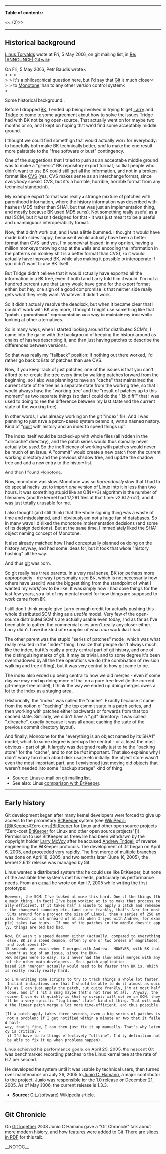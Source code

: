 ----
<b>Table of contents:</b>

<<<!-- ! TOC here -->(2)>>
----
== Historical background ==

[[Linus Torvalds]] wrote at Fri, 5 May 2006, on git mailing list, in [[http://permalink.gmane.org/gmane.comp.version-control.git/19620|Re: |ANNOUNCE| Git wiki]]:

On Fri, 5 May 2006, Petr Baudis wrote:<<BR>>
> <<BR>>
> It's a philosophical question here, but I'd say that [[Git]] is much closer<<BR>>
> to [[Monotone]] than to any other version control system<<BR>>

Some historical background..

Before I dropped [[BitKeeper|BK]], I ended up being involved in trying to get [[Larry McVoy|Larry]] and 
[[Andrew Tridgell|Tridge]] to come to some agreement about how to solve the issues Tridge had 
with BK not being open-source. That actually went on for maybe two months 
or so, and I kept on hoping that we'd find some acceptably middle ground. 

I thought we could find somethign that would actually work for everybody: 
to hopefully both make BK technically better, <i>and</i> to make the end result 
more palatable to the "free software or bust" contingency.

One of the suggestions that I tried to push as an acceptable middle ground 
was to make a "generic" BK repository export format, so that people who 
didn't want to use BK could still get all the information, and not in a 
broken format like [[CVS]] (yes, CVS makes sense as an interchange format, 
since <i>everybody</i> speaks CVS, but it's a horrible, horrible, horrible 
format from any technical standpoint).

My example export format was really a strange mixture of patches with 
parenthood information, where the history information was described with 
hashes (MD5 rather than SHA1, but that was just an implementation thing, 
and mostly because BK used MD5 sums). Not something really useful as a 
real SCM, but it wasn't designed for that - it was just meant to be a 
useful and unambiguous interoperability format.

Now, that didn't work out, and I was a little bummed. I thought it would 
have made both sides happy, because it would actually have been a better 
format than CVS (and yes, I'm somewhat biased: in my opinion, having a 
million monkeys throwing crap at the walls and encoding the information in 
the patterns on monkey shit is a better format than CVS), so it would 
actually have improved BK, while also making it possible to interoperate 
if you didn't want to use BK itself.

But Tridge didn't believe that it would actually have exported all the 
information in a BK tree, even if both I and Larry told him it would. I'm 
not a hundred percent sure that Larry would have gone for the export 
format either, but hey, one sign of a good compromise is that neither side 
really gets what they really want. Whatever. It didn't work.

So it didn't actually resolve the deadlock, but when it became clear that 
I couldn't work with BK any more, I thought I might use something like 
that "patch + parenthood" representation as a way to maintain my tree 
while looking at other alternatives.

So in many ways, when I started looking around for distributed SCM's, I 
came into the game with the background of keeping the history around as 
chains of hashes describing it, and then just having patches to describe 
the differences between versions.

So that was really my "fallback" position: if nothing out there worked, 
I'd rather go back to lists of patches than use CVS. 

Now, if you keep track of just patches, one of the issues is that you 
can't afford to re-create the tree every time by walking patches forward 
from the beginning, so I also was planning to have an "cache" that 
maintained the current state of the tree as a separate state from the 
working tree, so that I would always have the "working tree" and the 
"result of patches up to this moment" as two separate things (so that I 
could do the "`bk diff`" that I was used to doing to see the difference 
between my last state and the current state of the working tree).

In other words, I was already working on the git "index" file. And I was 
planning to just have a patch-based system behind it, with a hashed 
history. Kind of "[[quilt]] with history and an index to speed things up".

The index itself would be backed-up with whole files (all hidden in the 
".dircache" directory), and the patch series would thus normally never 
actually be <i>used</i>. So the inefficiency of working with patches would 
never be much of an issue. A "commit" would create a new patch from the 
current working directory and the previous shadow tree, and update the 
shadow tree and add a new entry to the history list.

And then I found [[Monotone]].

Now, monotone was slow. Monotone was so <i>horrendously</i> slow that I had to 
do special hacks just to import <i>one</i> version of Linux into it in less 
than two hours. It was something stupid like an O(N**3) algorithm in the 
number of filenames (and the kernel had 17,291 files at that time: 
v2.6.12-rc2), and it was just totally unusable for me.

I also thought (and still think) that the whole signing thing was a waste 
of time and misdesigned, and I obviously am not a huge fan of databases. 
So in many ways I disliked the monotone implementation decisions (and some 
of its design decisions). But at the same time, I immediately liked the 
SHA1 object naming concept of Monotone.

It also already matched how I had conceptually planned on doing on the 
history anyway, and had some ideas for, but it took that whole "history 
hashing" all the way.

And thus [[git]] was born. 

So git really has three parents. In a very real sense, BK (or, perhaps 
more appropriately - the way I personally used BK, which is not 
necessarily how others have used it) was the biggest thing from the 
standpoint of what I wanted my <i>workflow</i> to be like. It was simply how I 
had done things for the last few years, so a lot of my mental model for 
how things are supposed to <i>work</i> came from BK. 

I still don't think people give Larry enough credit for actually pushing 
this whole distributed SCM thing as a <i>usable</i> model. Very few of the 
open-source distributed SCM's are actually usable even today, and as far 
as I've been able to gather, the commercial ones aren't really any closer 
either. Larry didn't have the kind of examples of what <i>can</i> work that I 
had.

The other parent was the stupid "series of patches" model, which was what 
really resulted in the "index" thing. I realize that people don't always 
much like the index, but it's really a pretty central part of git history, 
and one of the distinguising marks of git. It may be trivial, and to some 
degree it's been overshadowed by all the tree operations we do (the 
combination of revision walking and tree diffing), but it was very central 
to how git came to be.

The index also ended up being central to how we did merges - even if some 
day we may end up doing more of that on a pure tree level (ie the current 
git-merge-tree model), I think the way we ended up doing merges owes a lot 
to the index as a staging area.

(Historically, the "index" was called the "cache". Exactly because it came 
from the notion of "caching" the top commit state in a patch series, and 
then working with patches either backwards or forwards from that top 
cached state. Similarly, we didn't have a ".git" directory: it was 
called ".dircache", exactly because it was all about caching the state 
of the previous commit directory layout).

And finally, Monotone for the "everything is an object named by its SHA1" 
model, which to some degree is perhaps the central - or at least the most 
obvious - part of git. It largely was designed really just to be the 
"backing store" for the "cache", and to not be <i>that</i> important. That also 
explains why I didn't worry too much about disk usage etc initially: the 
object store wasn't even the most important part, and I envisioned just 
moving old objects that weren't needed into some "backup storage" kind of 
thing.

* Source: Linus [[http://permalink.gmane.org/gmane.comp.version-control.git/19620|e-mail]] on git mailing list.
* See also: Linus [[http://article.gmane.org/gmane.comp.version-control.bazaar-ng.general/18353|comparison with BitKeeper]].

-----
== Early history ==

Git development began after many kernel developers were forced to give up access to the proprietary [[BitKeeper]] system (see [[WikiPedia:[[BitKeeper]]#Zero-cost|[[BitKeeper]] for Linux and other open source projects "Zero-cost [[BitKeeper]] for Linux and other open source projects"]]).  Permission to use BitKeeper as freeware had been withdrawn by the copyright holder [[Larry McVoy]] after he accused [[Andrew Tridgell]] of reverse engineering the BitKeeper protocols.
The development of Git began on April 6, 2005, and proceeded very rapidly.  The first merge of multiple branches was done on April 18, 2005, and two months later (June 16, 2005), the kernel 2.6.12 release was managed by Git.

Linus wanted a distributed system that he could use like BitKeeper, but none of the available free systems met his needs, particularly his performance needs.  From an [[http://marc.theaimsgroup.com/?l=linux-kernel&m=111288700902396|e-mail]] he wrote on April 7, 2005 while writing the first prototype:

 However, the SCMs I've looked at make this hard. One of the things (the main thing, in fact) I've been working at is to make that process really <i>efficient</i>. If it takes half a minute to apply a patch and remember the changeset boundary etc. (and quite frankly, that's <i>fast</i> for most SCMs around for a project the size of Linux), then a series of 250 emails (which is not unheard of at all when I sync with Andrew, for example) takes two hours.  If one of the patches in the middle doesn't apply, things are bad bad bad.

 Now, BK wasn't a speed deamon either (actually, compared to everything else, BK <i>is</i> a speed deamon, often by one or two orders of magnitude), and took about 10-15 seconds per email when I merged with Andrew.  HOWEVER, with BK that wasn't as big of an issue, since the BK<->BK merges were so easy, so I never had the slow email merges with any of the other main developers.  So a patch-application-based SCM "merger" actually would need to be <i>faster</i> than BK is. Which is really really really hard.

 So I'm writing some scripts to try to track things a whole lot faster. Initial indications are that I should be able to do it almost as quickly as I can just apply the patch, but quite frankly, I'm at most half done, and if I hit a snag maybe that's not true at all.  Anyway, the reason I can do it quickly is that my scripts will <i>not</i> be an SCM, they'll be a very specific "log Linus' state" kind of thing. That will make the linear patch merge a lot more time-efficient, and thus possible.

 (If a patch apply takes three seconds, even a big series of patches is not a problem: if I get notified within a minute or two that it failed half-way, that's fine, I can then just fix it up manually. That's why latency is critical - if I'd have to do things effectively "offline", I'd by definition not be able to fix it up when problems happen).

Linus achieved his performance goals; on April 29, 2005, the nascent Git was benchmarked recording patches to the Linux kernel tree at the rate of 6.7 per second.

He developed the system until it was usable by technical users, then turned over
maintenance on July 26, 2005 to [[Junio C. Hamano]], a major contributor to the project.
Junio was responsible for the 1.0 release on December 21, 2005.
As of May 2006, the current release is 1.3.3.

* <b>Source:</b> [[WikiPedia:Git_(software)|Git_(software)]] Wikipedia article. 

-----
== Git Chronicle ==

On [[GitTogether]] 2008 Junio C Hamano gave a "Git Chronicle" talk about more modern history, and how features were added to Git.  There are [[http://www.kernel.org/~junio/200810-Chron.pdf|slides in PDF]] for this talk.

__NOTOC__